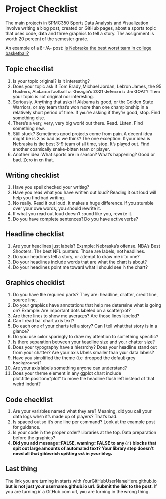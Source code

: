 # Project Checklist

The main projects in SPMC350 Sports Data Analysis and Visualization involve writing a blog post, created on GitHub pages, about a sports topic that uses code, data and three graphics to tell a story. The assignment is worth 20 percent of the semester grade.

An example of a B+/A- post: [Is Nebraska the best worst team in college basketball?](http://mattwaite.github.io/posts/is-nebraska-the-best-worst-basketball-team/)

## Topic checklist

1.  Is your topic original? Is it interesting?
2.  Does your topic ask if Tom Brady, Michael Jordan, Lebron James, the 95 Huskers, Alabama football or Georgia's 2021 defense is the GOAT? Then your topic is not original nor interesting.
3.  Seriously. Anything that asks if Alabama is good, or the Golden State Warriors, or any team that's won more than one championship in a relatively short period of time. If you're asking if they're good, stop. Find something else.
4.  There's a very, very, very big world out there. Read. Listen. Find something new.
5.  Still stuck? Sometimes good projects come from pain. A decent idea might be is X as bad as we think? The one exception: If your idea is Nebraska is the best 3-9 team of all time, stop. It's played out. Find another cosmically snake-bitten team or player.
6.  Another idea: What sports are in season? What's happening? Good or bad. Zero in on that.

## Writing checklist

1.  Have you spell checked your writing?
2.  Have you read what you have written out loud? Reading it out loud will help you find bad writing.
3.  No really. Read it out loud. It makes a huge difference. If you stumble over your own words, you should rewrite it.
4.  If what you read out loud doesn't sound like you, rewrite it.
5.  Do you have complete sentences? Do you have active verbs?

## Headline checklist

1.  Are your headlines just labels? Example: Nebraska's offense. NBA's Best Shooters. The best NFL punters. Those are labels, not headlines.
2.  Do your headlines tell a story, or attempt to draw me into one?
3.  Do your headlines include words that are what the chart is about?
4.  Do your headlines point me toward what I should see in the chart?

## Graphics checklist

1.  Do you have the required parts? They are: headline, chatter, credit line, source line.
2.  Do your graphics have annotations that help me determine what is going on? Example: Are important dots labeled on a scatterplot?
3.  Are there lines to show me averages? Are those lines labeled?
4.  Can I read bar chart axis text?
5.  Do each one of your charts tell a story? Can I tell what that story is in a glance?
6.  Do you use color sparingly to draw my attention to something specific?
7.  Is there separation between your headline size and your chatter size?
8.  Does your typography have a hierarchy? Does your headline stand out from your chatter? Are your axis labels smaller than your data labels?
9.  Have you simplified the theme (i.e. dropped the default grey background)?
10. Are your axis labels something anyone can understand?
11. Does your theme element in any ggplot chart include plot.title.position="plot" to move the headline flush left instead of that weird indent?

## Code checklist

1.  Are your variables named what they are? Meaning, did you call your data logs when it's made up of players? That's bad.
2.  Is spaced out so it's one line per command? Look at the example post for guidance.
3.  Is your code in the proper order? Libraries at the top. Data preparation before the graphics?
4.  **Did you add message=FALSE, warning=FALSE to any `{r}` blocks that spit out large amounts of automated text? Your library step doesn't need all that gibberish spitting out in your blog.**

## Last thing

The link you are turning in starts with YourGitHubUserNameHere.github.io **but is not just your username.github.io url**. **Submit the link to the post**. If you are turning in a GitHub.com url, you are turning in the wrong thing.
